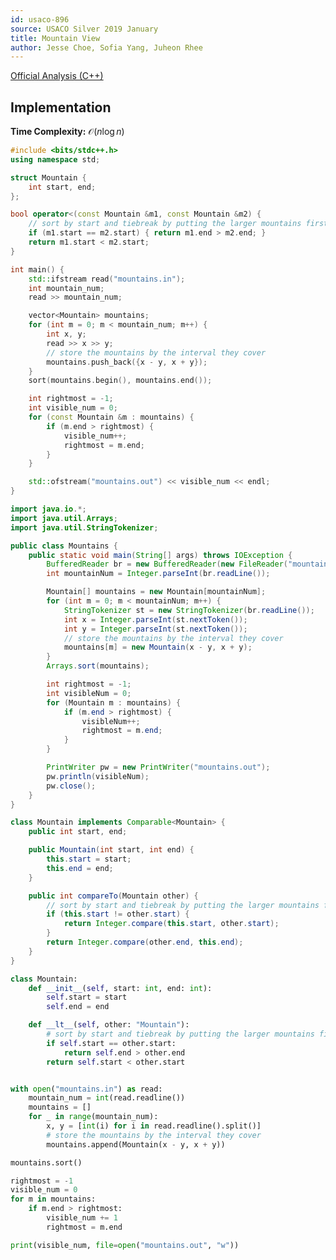```yaml
---
id: usaco-896
source: USACO Silver 2019 January
title: Mountain View
author: Jesse Choe, Sofia Yang, Juheon Rhee
---
```


[Official Analysis (C++)](http://usaco.org/current/data/sol_mountains_silver_jan19.html)

## Implementation

**Time Complexity:** $\mathcal{O}(n\log n)$

<LanguageSection>
<CPPSection>

```cpp
#include <bits/stdc++.h>
using namespace std;

struct Mountain {
	int start, end;
};

bool operator<(const Mountain &m1, const Mountain &m2) {
	// sort by start and tiebreak by putting the larger mountains first
	if (m1.start == m2.start) { return m1.end > m2.end; }
	return m1.start < m2.start;
}

int main() {
	std::ifstream read("mountains.in");
	int mountain_num;
	read >> mountain_num;

	vector<Mountain> mountains;
	for (int m = 0; m < mountain_num; m++) {
		int x, y;
		read >> x >> y;
		// store the mountains by the interval they cover
		mountains.push_back({x - y, x + y});
	}
	sort(mountains.begin(), mountains.end());

	int rightmost = -1;
	int visible_num = 0;
	for (const Mountain &m : mountains) {
		if (m.end > rightmost) {
			visible_num++;
			rightmost = m.end;
		}
	}

	std::ofstream("mountains.out") << visible_num << endl;
}
```

</CPPSection>
<JavaSection>

```java
import java.io.*;
import java.util.Arrays;
import java.util.StringTokenizer;

public class Mountains {
	public static void main(String[] args) throws IOException {
		BufferedReader br = new BufferedReader(new FileReader("mountains.in"));
		int mountainNum = Integer.parseInt(br.readLine());

		Mountain[] mountains = new Mountain[mountainNum];
		for (int m = 0; m < mountainNum; m++) {
			StringTokenizer st = new StringTokenizer(br.readLine());
			int x = Integer.parseInt(st.nextToken());
			int y = Integer.parseInt(st.nextToken());
			// store the mountains by the interval they cover
			mountains[m] = new Mountain(x - y, x + y);
		}
		Arrays.sort(mountains);

		int rightmost = -1;
		int visibleNum = 0;
		for (Mountain m : mountains) {
			if (m.end > rightmost) {
				visibleNum++;
				rightmost = m.end;
			}
		}

		PrintWriter pw = new PrintWriter("mountains.out");
		pw.println(visibleNum);
		pw.close();
	}
}

class Mountain implements Comparable<Mountain> {
	public int start, end;

	public Mountain(int start, int end) {
		this.start = start;
		this.end = end;
	}

	public int compareTo(Mountain other) {
		// sort by start and tiebreak by putting the larger mountains first
		if (this.start != other.start) {
			return Integer.compare(this.start, other.start);
		}
		return Integer.compare(other.end, this.end);
	}
}
```

</JavaSection>
<PySection>

```py
class Mountain:
	def __init__(self, start: int, end: int):
		self.start = start
		self.end = end

	def __lt__(self, other: "Mountain"):
		# sort by start and tiebreak by putting the larger mountains first
		if self.start == other.start:
			return self.end > other.end
		return self.start < other.start


with open("mountains.in") as read:
	mountain_num = int(read.readline())
	mountains = []
	for _ in range(mountain_num):
		x, y = [int(i) for i in read.readline().split()]
		# store the mountains by the interval they cover
		mountains.append(Mountain(x - y, x + y))

mountains.sort()

rightmost = -1
visible_num = 0
for m in mountains:
	if m.end > rightmost:
		visible_num += 1
		rightmost = m.end

print(visible_num, file=open("mountains.out", "w"))
```

</PySection>
</LanguageSection>
